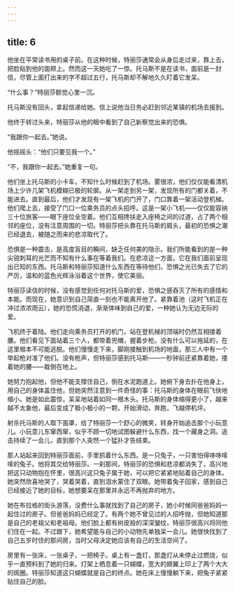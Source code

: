 ```yaml
---
---
---
```

title: 6
---



他坐在平常读书用的桌子前。在这种时候，特丽莎通常会从身后走过来，靠上去，把脸贴到他的面颊上。然而这一天她吃了一惊。托马斯不是在读书，面前是一封信，尽管上面打出来的字不超过五行，托马斯却不解地久久盯着它发呆。

“什么事？”特丽莎额觉心里一沉。

托马斯没有回头，拿起信递给她。信上说他当日务必赶到邻近某镇的机场去报到。

他终于转过头来，特丽莎从他的眼中看到了自己新察觉出来的恐惧。

“我跟你一起去。”她说。

他摇摇头：“他们只要见我一个。”

“不，我跟你一起去。”她重复一句。

他们坐上托马斯的小卡车，不知什么时候赶到了机场。雾很浓，他们仅仅能看清机场上少许几架飞机模糊已极的轮廓。从一架走到另一架，发现所有的门都关着，不能进去。直到最后，他们才发现有一架飞机的门开了，门口靠着一架活动登机梯。他们爬上去，接受了门口一位乘务员的点头招呼。这是一架小飞机——仅仅能容纳三十位旅客——眼下座位全空着。他们互相搀扶走入座椅之间的过道，占了两个相邻的座位，没有注意周围的一切。特丽莎把头靠在托马斯的肩头，最初的恐惧之潮已经退去，被随之而来的悲凉取代了。

恐惧是一种震击，是高度盲目的瞬间，缺乏任何美的隐示。我们所能看到的是一种尖锐刺耳的光芒而不知有什么事在等着我们。在悲凉这一方面，它在我们面前呈现出已知的东西。托马斯和特丽莎知道什么东西在等待他们，恐惧之光已失去了它的严厉，温和的蓝色光辉泳浴着这个世界，使它美丽。

特丽莎读信的时候，没有感觉到任何对托马斯的爱，恐惧之感吞灭了所有的感情和本能。而现在，她意识到自己简直一刻也不能离开他了。紧靠着池（这时飞机正在冲过浓浓雨云），她的恐慌消退，渐渐体味到自己的爱，一种她认为无边无际的爱。

飞机终于着陆。他们走向乘务员打开的机门，站在登机梯的顶端时仍然互相搂着腰。他们看见下面站着三个人，都带着兜帽，握着步枪。没有什么可以拖延的，在这里根本不可能逃脱。他们慢慢走下来，脚刚接触到机场的地面，那三人中有一个举起枪对准了他们。没有枪声，但特丽莎感到托马斯——一秒钟前还紧靠着她，搂着她的腰——栽倒在地上。

她努力抱起他，但他不能支撑住自己，倒在水泥跑道上。她俯下身去扑在他身上，用自己的身体盖住他，但她突然注意到一件奇怪的事：托马斯的身体在眼前飞快地缩小。她是如此震惊，呆呆地站着如同一根木头。托马斯的身体缩得更小了，越来越不太象他，最后变成了极小极小的一颗，开始滑动，奔跑，飞越停机坪。

射杀托马斯的人取下面罩，给了特丽莎一个舒心的微笑，转身开始追击那个小玩意儿。小玩意儿东窜西窜，似乎不顾一切地试图躲避什么东西，找一个藏身之洞。追击持续了一会儿，直到那个人突然一个猛扑才告结束。

那人站起来回到特丽莎面前，手里抓着什么东西。是一只兔子，一只害怕得哆哆嗦嗦的兔子。他将其交给特丽莎。一刹那间，特丽莎的恐惧和悲凉都消失了，高兴地把这只动物抱在怀里，很高兴这只兔子属于她，可以把它紧紧地贴着自己的身体。她突然欣喜地哭了，哭着哭着，直到泪水蒙住了双眼。她带着兔子回家，感到自己已经接近了她的目标，她想要呆在那里并永远不再抛弃的地方。

她在布拉格的街头游荡，没费什么事就找到了自己的房子，她小时候同爸爸妈妈一起住过的房子。但爸爸妈妈已经定了。有两个她不曾见过的人招呼抛，但她知道那是自己的老祖父和老祖母。他们脸上都有树皮般的深深皱纹，特丽莎很高兴将同他们住在一起。不过跟下，她希望能与自己的小动物先单独呆一会儿。她很快找到了自己五岁时住的那间房，当时父母决定她应该有自己的生活空间了。

房里有一张床，一张桌子，一把椅子。桌上有一盏灯，那盏灯从未停止过燃烧，似乎一直预料到了她的归来。灯架上栖息着一只蝴蝶，宽大的翅翼上印上了两个大大的斑圈。特丽莎知道这只蝴蝶就是自己的终点。她在床上慢慢躺下来，把兔子紧紧贴住自己的脸。